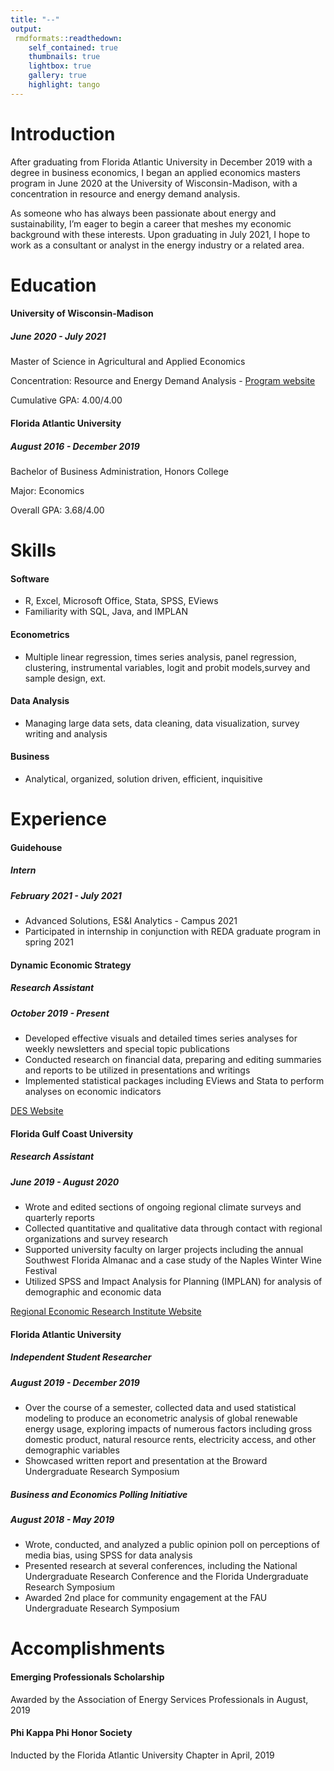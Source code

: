 ```yaml
---
title: "--"
output:
 rmdformats::readthedown:
    self_contained: true
    thumbnails: true
    lightbox: true
    gallery: true
    highlight: tango
---
```


# Introduction
After graduating from Florida Atlantic University in December 2019 with a degree in business economics, I began an applied economics masters program in June 2020 at the University of Wisconsin-Madison, with a concentration in resource and energy demand analysis.

As someone who has always been passionate about energy and sustainability, I'm eager to begin a career that meshes my economic background with these interests. Upon graduating in July 2021, I hope to work as a consultant or analyst in the energy industry or a related area. 

# Education
#### University of Wisconsin-Madison  	
##### June 2020 - July 2021


Master of Science in Agricultural and Applied Economics 

Concentration: Resource and Energy Demand Analysis - [Program website](https://reda.aae.wisc.edu/about/)

Cumulative GPA: 4.00/4.00





#### Florida Atlantic University 
##### August 2016 - December 2019

Bachelor of Business Administration, Honors College

Major: Economics

Overall GPA: 3.68/4.00




# Skills
#### Software
- R, Excel, Microsoft Office, Stata, SPSS, EViews 
- Familiarity with SQL, Java, and IMPLAN

#### Econometrics
- Multiple linear regression, times series analysis, panel regression, clustering, instrumental variables, logit and probit models,survey and sample design, ext. 

#### Data Analysis
- Managing large data sets, data cleaning, data visualization, survey writing and analysis

#### Business
- Analytical, organized, solution driven, efficient, inquisitive 




# Experience

#### Guidehouse 
##### Intern
##### February 2021 - July 2021

- Advanced Solutions, ES&I Analytics - Campus 2021
- Participated in internship in conjunction with REDA graduate program in spring 2021


#### Dynamic Economic Strategy
##### Research Assistant
##### October 2019 - Present

- Developed effective visuals and detailed times series analyses for weekly newsletters and special topic publications
- Conducted research on financial data, preparing and editing summaries and reports to be utilized in presentations and writings 
- Implemented statistical packages including EViews and Stata to perform analyses on economic indicators 

[DES Website](https://www.johnesilvia.com/)



#### Florida Gulf Coast University
##### Research Assistant
##### June 2019 - August 2020

- Wrote and edited sections of ongoing regional climate surveys and quarterly reports
- Collected quantitative and qualitative data through contact with regional organizations and survey research 
- Supported university faculty on larger projects including the annual Southwest Florida Almanac and a case study of the Naples Winter Wine Festival
- Utilized SPSS and Impact Analysis for Planning (IMPLAN) for analysis of demographic and economic data

[Regional Economic Research Institute Website](https://www.fgcu.edu/cob/reri/)


#### Florida Atlantic University
##### Independent Student Researcher
##### August 2019 - December 2019

- Over the course of a semester, collected data and used statistical modeling to produce an econometric analysis of global renewable energy usage, exploring impacts of numerous factors including gross domestic product, natural resource rents, electricity access, and other demographic variables
- Showcased written report and presentation at the Broward Undergraduate Research Symposium 

##### Business and Economics Polling Initiative
##### August 2018 - May 2019

- Wrote, conducted, and analyzed a public opinion poll on perceptions of media bias, using SPSS for data analysis
- Presented research at several conferences, including the National Undergraduate Research Conference and the Florida Undergraduate Research Symposium 
- Awarded 2nd place for community engagement at the FAU Undergraduate Research Symposium

# Accomplishments
#### Emerging Professionals Scholarship
Awarded by the Association of Energy Services Professionals in August, 2019

#### Phi Kappa Phi Honor Society
Inducted by the Florida Atlantic University Chapter in April, 2019



